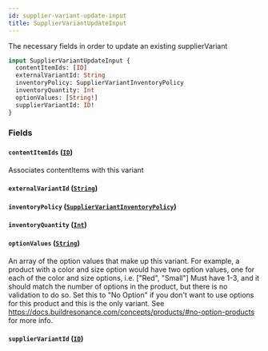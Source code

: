 ```yaml
---
id: supplier-variant-update-input
title: SupplierVariantUpdateInput
---
```



The necessary fields in order to update an existing supplierVariant


```graphql
input SupplierVariantUpdateInput {
  contentItemIds: [ID]
  externalVariantId: String
  inventoryPolicy: SupplierVariantInventoryPolicy
  inventoryQuantity: Int
  optionValues: [String!]
  supplierVariantId: ID!
}
```


### Fields

#### `contentItemIds` ([`ID`](/developers/supplier-apis/supply-api/graphql/reference/scalars/id))

Associates contentItems with this variant


#### `externalVariantId` ([`String`](/developers/supplier-apis/supply-api/graphql/reference/scalars/string))




#### `inventoryPolicy` ([`SupplierVariantInventoryPolicy`](/developers/supplier-apis/supply-api/graphql/reference/enums/supplier-variant-inventory-policy))




#### `inventoryQuantity` ([`Int`](/developers/supplier-apis/supply-api/graphql/reference/scalars/int))




#### `optionValues` ([`String`](/developers/supplier-apis/supply-api/graphql/reference/scalars/string))

An array of the option values that make up this variant.
For example, a product with a color and size option would have two option values,
one for each of the color and size options, i.e. ["Red", "Small"]
Must have 1-3, and it should match the number of options in the product, but there is no validation to do so.
Set this to "No Option" if you don't want to use options for this product and this is the only variant.
See https://docs.buildresonance.com/concepts/products/#no-option-products for more info.


#### `supplierVariantId` ([`ID`](/developers/supplier-apis/supply-api/graphql/reference/scalars/id))






